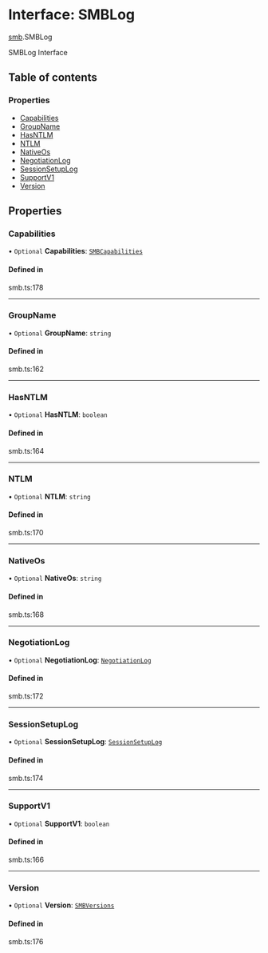 # Interface: SMBLog

[smb](/templates/protocols/javascript/modules/smb).SMBLog

SMBLog Interface

## Table of contents

### Properties

- [Capabilities](/templates/protocols/javascript/modules/smb.SMBLog#capabilities)
- [GroupName](/templates/protocols/javascript/modules/smb.SMBLog#groupname)
- [HasNTLM](/templates/protocols/javascript/modules/smb.SMBLog#hasntlm)
- [NTLM](/templates/protocols/javascript/modules/smb.SMBLog#ntlm)
- [NativeOs](/templates/protocols/javascript/modules/smb.SMBLog#nativeos)
- [NegotiationLog](/templates/protocols/javascript/modules/smb.SMBLog#negotiationlog)
- [SessionSetupLog](/templates/protocols/javascript/modules/smb.SMBLog#sessionsetuplog)
- [SupportV1](/templates/protocols/javascript/modules/smb.SMBLog#supportv1)
- [Version](/templates/protocols/javascript/modules/smb.SMBLog#version)

## Properties

### Capabilities

• `Optional` **Capabilities**: [`SMBCapabilities`](/templates/protocols/javascript/modules/smb.SMBCapabilities)

#### Defined in

smb.ts:178

___

### GroupName

• `Optional` **GroupName**: `string`

#### Defined in

smb.ts:162

___

### HasNTLM

• `Optional` **HasNTLM**: `boolean`

#### Defined in

smb.ts:164

___

### NTLM

• `Optional` **NTLM**: `string`

#### Defined in

smb.ts:170

___

### NativeOs

• `Optional` **NativeOs**: `string`

#### Defined in

smb.ts:168

___

### NegotiationLog

• `Optional` **NegotiationLog**: [`NegotiationLog`](/templates/protocols/javascript/modules/smb.NegotiationLog)

#### Defined in

smb.ts:172

___

### SessionSetupLog

• `Optional` **SessionSetupLog**: [`SessionSetupLog`](/templates/protocols/javascript/modules/smb.SessionSetupLog)

#### Defined in

smb.ts:174

___

### SupportV1

• `Optional` **SupportV1**: `boolean`

#### Defined in

smb.ts:166

___

### Version

• `Optional` **Version**: [`SMBVersions`](/templates/protocols/javascript/modules/smb.SMBVersions)

#### Defined in

smb.ts:176
